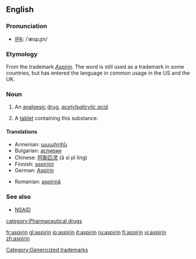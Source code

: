 {{see|Aspirin}}
==English==
{{wikipedia}}
===Pronunciation===
* [[IPA]]: /ˈæspɻɪn/

===Etymology===
From the {{G.}} trademark ''[[Aspirin]]''.  The word is still used as a trademark in some countries, but has entered the language in common usage in the US and the UK.

===Noun===
{{en-noun|aspirins|-}}

#{{uncountable}} An [[analgesic]] [[drug]], ''[[acetylsalicylic acid]]''.
#{{countable}} A [[tablet]] containing this substance.

====Translations====
{{trans-top|analgesic drug}}
*Armenian: [[ասպիրին]]
*Bulgarian: [[аспирин]] {{m}}
*Chinese: [[阿斯匹灵]] (ā sī pǐ líng)
*Finnish: [[aspiriini]]
*German: [[Aspirin]] {{n}}
{{trans-mid}}
*Romanian: [[aspirină]] {{f}}
{{trans-bottom}}

===See also===
*[[NSAID]]

[[category:Pharmaceutical drugs]]
[[Category:Genericized trademarks]]

[[fr:aspirin]]
[[gl:aspirin]]
[[io:aspirin]]
[[it:aspirin]]
[[ru:aspirin]]
[[fi:aspirin]]
[[vi:aspirin]]
[[zh:aspirin]]